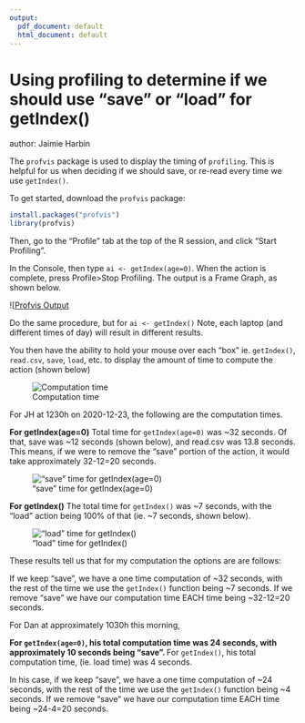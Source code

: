 ```yaml
---
output:
  pdf_document: default
  html_document: default
---
```

# Using profiling to determine if we should use "save" or "load" for getIndex()
author: Jaimie Harbin

The `profvis` package is used to display the timing of `profiling`. This is helpful for us when deciding if we should save, or re-read every time we use `getIndex()`.

To get started, download the `profvis` package:

```r
install.packages("profvis")
library(profvis)
```

Then, go to the "Profile" tab at the top of the R session, and click "Start Profiling".

In the Console, then type `ai <- getIndex(age=0)`. When the action is complete, press Profile>Stop Profiling. The output is a Frame Graph, as shown below.

![[Profvis Output](01.png)

Do the same procedure, but for `ai <- getIndex()` Note, each laptop (and different times of day) will result in different results.

You then have the ability to hold your mouse over each "box" ie. `getIndex()`, `read.csv`, `save`, `load`, etc. to display the amount of time to compute the action (shown below)

![Computation time](02.png)

For JH at 1230h on 2020-12-23, the following are the computation times.

**For getIndex(age=0)**
Total time for `getIndex(age=0)` was ~32 seconds. Of that, save was ~12 seconds (shown below), and read.csv was 13.8 seconds. This means, if we were to remove the "save" portion of the action, it would take approximately 32-12=20 seconds.

!["save" time for getIndex(age=0)](03.png)

**For getIndex()**
The total time for `getIndex()` was ~7 seconds, with the "load" action being 100% of that (ie. ~7 seconds, shown below).

!["load" time for getIndex()](04.png)


These results tell us that for my computation the options are are follows:

If we keep "save", we have a one time computation of ~32 seconds, with the rest of the time we use the `getIndex()` function being ~7 seconds. If we remove "save" we have our computation time EACH time being ~32-12=20 seconds.

For Dan at approximately 1030h this morning,

**For `getIndex(age=0)`, his total computation time was 24 seconds, with approximately 10 seconds being "save".
** For `getIndex()`, his total computation time, (ie. load time) was 4 seconds.

In his case, if we keep "save", we have a one time computation of ~24 seconds, with the rest of the time we use the `getIndex()` function being ~4 seconds. If we remove "save" we have our computation time EACH time being ~24-4=20 seconds.
